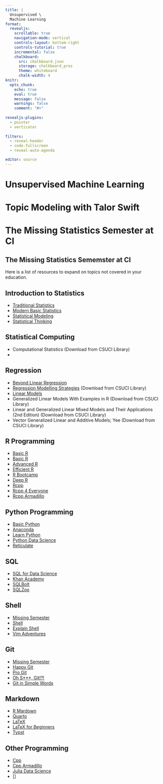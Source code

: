 ```yaml
---
title: |
  Unsupervised \
  Machine Learning
format:
  revealjs:
    scrollable: true
    navigation-mode: vertical
    controls-layout: bottom-right
    controls-tutorial: true
    incremental: false 
    chalkboard:
      src: chalkboard.json
      storage: chalkboard_pres
      theme: whiteboard
      chalk-width: 4
knitr:
  opts_chunk: 
    echo: true
    eval: true
    message: false
    warnings: false
    comment: "#>" 
    
revealjs-plugins:
  - pointer
  - verticator
  
filters: 
  - reveal-header
  - code-fullscreen
  - reveal-auto-agenda

editor: source
---
```


# Unsupervised Machine Learning

# Topic Modeling with Talor Swift

# The Missing Statistics Semester at CI

## The Missing Statistics Sememster at CI

Here is a list of resources to expand on topics not covered in your education.

## Introduction to Statistics

-   [Traditional Statistics](https://bookdown.org/lgpcappiello/introstats/introduction-to-hypothesis-testing.html#p-value-approach-to-hypothesis-testing)
-   [Modern Basic Statistics](https://openintro-ims.netlify.app/)
-   [Statistical Modeling](https://statistical-modeling.netlify.app/)
-   [Statistical Thinking](https://dtkaplan.github.io/Lessons-in-statistical-thinking/)

## Statistical Computing

-   Computational Statistics (Download from CSUCI Library)
-   

## Regression

-   [Beyond Linear Regression](https://bookdown.org/roback/bookdown-BeyondMLR/)
-   [Regression Modelling Strategies](https://hbiostat.org/rmsc/) (Download from CSUCI Library)
-   [Linear Models](https://bookdown.org/pingapang9/linear_models_bookdown/)
-   Generalized Linear Models With Examples in R (Download from CSUCI Library)
-   Linear and Generalized Linear Mixed Models and Their Applications (2nd Edition) (Download from CSUCI Library)
-   Vector Generalized Linear and Additive Models; Yee (Download from CSUCI Library)

## R Programming


-   [Basic R](https://r4ds.hadley.nz/)
-   [Basic R](https://jjallaire.github.io/hopr/)
-   [Advanced R](https://adv-r.hadley.nz/)
-   [Efficient R](https://csgillespie.github.io/efficientR/)
-   [R Bootcamp](https://r-bootcamp.netlify.app/)
-   [Deep R](https://deepr.gagolewski.com/index.html)
-   [Rcpp](https://www.rcpp.org/)
-   [Rcpp 4 Everyone](https://teuder.github.io/rcpp4everyone_en/)
-   [Rcpp Armadillo](http://dirk.eddelbuettel.com/code/rcpp.armadillo.html)

## Python Programming

-   [Basic Python](https://wesmckinney.com/book/)
-   [Anaconda](https://docs.anaconda.com/free/anaconda/install/)
-   [Learn Python](https://www.learnpython.org/)
-   [Python Data Science](https://jakevdp.github.io/PythonDataScienceHandbook/)
-   [Reticulate](https://rstudio.github.io/reticulate/)

## SQL

-   [SQL for Data Science](https://mode.com/sql-tutorial/introduction-to-sql)
-   [Khan Academy](https://www.khanacademy.org/computing/computer-programming/sql)
-   [SQLBolt](https://sqlbolt.com/)
-   [SQLZoo](https://sqlzoo.net/wiki/SQL_Tutorial)

## Shell

-   [Missing Semester](https://missing.csail.mit.edu/2020/shell-tools/)
-   [Shell](https://swcarpentry.github.io/shell-novice/)
-   [Explain Shell](https://explainshell.com/)
-   [Vim Adventures](https://vim-adventures.com/)


## Git

-   [Missing Semester](https://missing.csail.mit.edu/2020/version-control/)
-   [Happy Git](https://happygitwithr.com/)                              
-   [Pro Git](https://git-scm.com/book/en/v2)                            
-   [Oh S\*\*\*, Git!?!](https://ohshitgit.com/)                         
-   [Git in Simple Words](https://xosh.org/explain-git-in-simple-words/) 

## Markdown

-   [R Mardown](https://bookdown.org/yihui/rmarkdown/)
-   [Quarto](https://quarto.org/)
-   [LaTeX](https://tobi.oetiker.ch/lshort/lshort.pdf)
-   [LaTeX for Beginners](https://www.colorado.edu/aps/sites/default/files/attached-files/latex_primer.pdf)
-   [Typst](https://typst.app/)

## Other Programming

-   [Cpp](https://www.learncpp.com/)
-   [Cpp Armadillo](https://arma.sourceforge.net/)
-   [Julia Data Science](https://juliadatascience.io/)
-   []